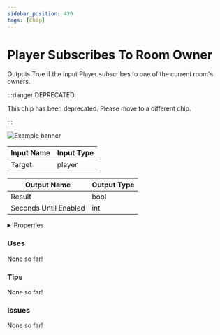```yaml
---
sidebar_position: 430
tags: [Chip]
---
```


# Player Subscribes To Room Owner

Outputs True if the input Player subscribes to one of the current room's owners.

:::danger DEPRECATED

This chip has been deprecated. Please move to a different chip.

:::

![Example banner](./assets/7e321d9b-4500-4917-9361-a32e1463401c.svg)

| Input Name | Input Type |
|-----------|-----------|
| Target | player |

| Output Name | Output Type |
|-----------|-----------|
| Result | bool |
| Seconds Until Enabled | int |


<details>
  <summary>Properties</summary>
  <div>
    <div>
    <table>
      <thead>
        <tr>
          <th>Is beta required?</th>
          <th>❌</th>
        </tr>
        <tr>
          <th>Is this chip a trolling risk?</th>
          <th>❌</th>
        </tr>
        <tr>
          <th>Chip UUPD</th>
          <th>._uuid</th>
        </tr>
      </thead>
    </table>
    </div>
  </div>
</details>

### Uses

None so far!

### Tips

None so far!

### Issues

None so far!